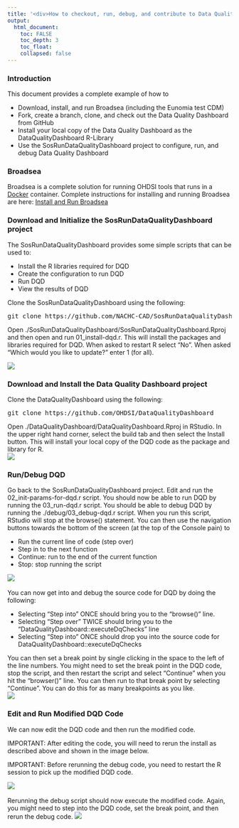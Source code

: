 ---
title: '<div>How to checkout, run, debug, and contribute to Data Quality Dashboard</div>'
output:
  html_document:
    toc: FALSE
    toc_depth: 3
    toc_float:
    collapsed: false
---

<!--
*
* Introduction
*
-->
<h3>Introduction</h3>
This document provides a complete example of how to 
<ul>
  <li>Download, install, and run Broadsea (including the Eunomia test CDM)</li>
  <li>Fork, create a branch, clone, and check out the Data Quality Dashboard from GitHub</li>
  <li>Install your local copy of the Data Quality Dashboard as the DataQualityDashboard R-Library</li>
  <li>Use the SosRunDataQualityDashboard project to configure, run, and debug Data Quality Dashboard</li>
</ul>

<!--
*
* Broadsea
*
-->
<h3>Broadsea</h3>
<p>
  Broadsea is a complete solution for running OHDSI tools that runs in a 
  <a href="https://www.docker.com/">Docker</a> container. 
  Complete instructions for installing and running Broadsea are here: 
  <a href="developer-how-tos_gen_dev_broadsea.html">Install and Run Broadsea</a>
</p>

<!--
*
* Download SosRunDataqualityDashbosard
*
-->
<h3>Download and Initialize the SosRunDataQualityDashboard project</h3>
<p>
  The SosRunDataQualityDashboard provides some simple scripts that can be used to: 
  <ul>
    <li>Install the R libraries required for DQD</li>
    <li>Create the configuration to run DQD</li>
    <li>Run DQD</li>
    <li>View the results of DQD</li>
  </ul>
  <p>
  Clone the SosRunDataQualityDashboard using the following:
<pre class="pre-scrollable">
git clone https://github.com/NACHC-CAD/SosRunDataQualityDashboard
</pre>  
  Open ./SosRunDataQualityDashboard/SosRunDataQualityDashboard.Rproj 
  and then open and run 01_install-dqd.r. 
  This will install the packages and libraries required for DQD. 
  When asked to restart R select "No". 
  When asked "Which would you like to update?" enter 1 (for all). 
  </p>
  <img src="./img/gen-dev/dqd-example/01_install.png" />
</p>
<!--
*
* Download DQD
*
-->
<h3>Download and Install the Data Quality Dashboard project</h3>
<p>
  Clone the DataQualityDashboard using the following:
<pre class="pre-scrollable">
git clone https://github.com/OHDSI/DataQualityDashboard
</pre>  
  Open ./DataQualityDashboard/DataQualityDashboard.Rproj in RStudio. 
  In the upper right hand corner, select the build tab and then select the Install button. 
  This will install your local copy of the DQD code as the package and library for R. 
  <br/>
  <img src="./img/gen-dev/dqd-example/02_install-DQD.png" />
</p>
<!--
*
* Debug DQD
*
-->
<h3>Run/Debug DQD</h3>
<p>
  Go back to the SosRunDataQualityDashboard project. 
  Edit and run the 02_init-params-for-dqd.r script. 
  You should now be able to run DQD by running the 03_run-dqd.r script. 
  You should be able to debug DQD by running the ./debug/03_debug-dqd.r script. 
  When you run this script, RStudio will stop at the browse() statement. 
  You can then use the navigation buttons towards the bottom of the screen 
  (at the top of the Console pain) to 
  <ul>
    <li>Run the current line of code (step over)</li>
    <li>Step in to the next function</li>
    <li>Continue: run to the end of the current function</li>
    <li>Stop: stop running the script</li>
  </ul>
  <img src= "./img/gen-dev/dqd-example/03_debug-controls.png" />
  <br/>
  <br/>
  You can now get into and debug the source code for DQD by doing the following:
  <ul>
    <li>Selecting "Step into" ONCE should bring you to the "browse()" line.</li>
    <li>Selecting "Step over" TWICE should bring you to the "DataQualityDashboard::executeDqChecks" line</li>
    <li>Selecting "Step into" ONCE should drop you into the source code for DataQualityDashboard::executeDqChecks</li>
  </ul>
  You can then set a break point by single clicking in the space to the left of the line numbers. 
  You might need to set the break point in the DQD code, stop the script, and then restart the script and select "Continue" when you hit the "browser()" line. 
  You can then run to that break point by selecting "Continue". You can do this for as many breakpoints as you like. 
  <br/>
  <img src= "./img/gen-dev/dqd-example/04_debug-set-breakpoint.png" />
</p>
<!--
*
* Edit and run modified code
*
-->
<h3>Edit and Run Modified DQD Code</h3>
<p>
  We can now edit the DQD code and then run the modified code. 
  <p>
    IMPORTANT: After editing the code, you will need to rerun the install as described above and shown in the image below. 
  </p>
  <p>
    IMPORTANT: Before rerunning the debug code, you need to restart the R session to pick up the modified DQD code. 
  </p>
  <img src= "./img/gen-dev/dqd-example/05_modify-code.png" />
  <br/>
  <br/>
  Rerunning the debug script should now execute the modified code. Again, you might need to step into the DQD code, 
  set the break point, and then rerun the debug code. 
  <img src= "./img/gen-dev/dqd-example/06_debug-modified-code.png" />
</p>

